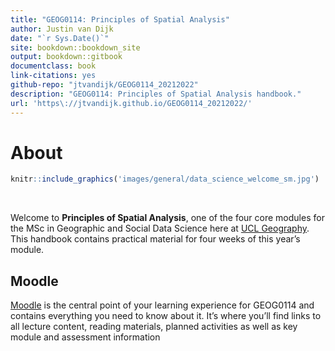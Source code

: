 ```yaml
--- 
title: "GEOG0114: Principles of Spatial Analysis"
author: Justin van Dijk
date: "`r Sys.Date()`"
site: bookdown::bookdown_site
output: bookdown::gitbook
documentclass: book
link-citations: yes
github-repo: "jtvandijk/GEOG0114_20212022"
description: "GEOG0114: Principles of Spatial Analysis handbook."
url: 'https\://jtvandijk.github.io/GEOG0114_20212022/'
---
```


# About {-}

```r
knitr::include_graphics('images/general/data_science_welcome_sm.jpg') 
```
<br />

Welcome to **Principles of Spatial Analysis**, one of the four core modules for the MSc in Geographic and Social Data Science here at [UCL Geography](https://www.geog.ucl.ac.uk/). This handbook contains practical material for four weeks of this year's module.

## Moodle {-}
[Moodle](https://moodle.ucl.ac.uk/) is the central point of your learning experience for GEOG0114 and contains everything you need to know about it. It's where you'll find links to all lecture content, reading materials, planned activities as well as key module and assessment information


